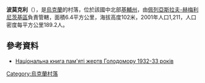 {{coord|50|6|23|N|31|40|43|E|scale:30000|display=title}}

'''波莫克利'''（{{lang-uk|Помоклі}}），是[[烏克蘭|烏克蘭]]的村落，位於該國中北部[[基輔州|基輔州]]，由[[佩列亞斯拉夫-赫梅利尼茨基區|佩列亞斯拉夫-赫梅利尼茨基區]]負責管轄，面積6.4平方公里，海拔高度102米，2001年人口1,211，人口密度每平方公里189.2人。

==參考資料==
*[https://web.archive.org/web/20130925094429/http://www.memory.gov.ua/data/upload/publication/main/ua/1090/19.pdf Національна книга пам'яті жертв Голодомору 1932-33 років]

{{Ukraine-geo-stub}}
[[Category:烏克蘭村落|Category:烏克蘭村落]]